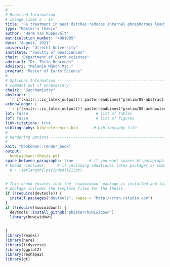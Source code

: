 ```yaml
---
#
# Required Information --------------------------------------------------------
# change lines 5 - 15
title: "Fe treatment in peat ditches reduces internal phosphorous loading"
type: "Master's Thesis"
author: "Harm van Kuppevelt"
matriculation_number: "4061985"
date: "August, 2021"
university: "Utrecht University"
institute: "Faculty of Geosciences" 
chair: "Department of Earth sciences"
advisor1: "Dr. Thilo Behrends"
advisor2: "Melanie Münch Msc."            
program: "Master of Earth Science"
#
# Optional Information --------------------------------------------------------
# comment out if unnecessary
chair2: "Geochemistry"
abstract: |  
  `r if(knitr:::is_latex_output()) paste(readLines("prelim/00-abstract.Rmd"), collapse = '\n  ')`
acknowledge: |  
  `r if(knitr:::is_latex_output()) paste(readLines("prelim/00-acknowledge.Rmd"), collapse = '\n  ')`
lot: false                              # list of tables
lof: false                              # list of figures
link-citations: true
bibliography: bib/references.bib       # bibliography file
#
# Rendering Options -----------------------------------------------------------
#
knit: "bookdown::render_book"
output: 
  huwiwidown::thesis_pdf  
space_between_paragraphs: true       # if you want spaces bt paragraph
# header-includes:     # if including additional latex packages or commands
  # - \setlength{\parindent}{17pt}
---
```


<!--
Above is the YAML (YAML Ain't Markup Language) header that includes a lot of
metadata used to produce the document.  Be careful with spacing in this header!
If you'd like to include a comment that won't be produced in your resulting file
enclose it in a block like this.
-->

<!--
If you receive a duplicate label error after knitting, make sure to delete the
index.Rmd file and then knit again.
-->

```r
# This chunk ensures that the `huwiwidown` package is installed and loaded. This
# package includes the template files for the thesis.
if (!require(devtools)) {
  install.packages("devtools", repos = "http://cran.rstudio.com")
}
if (!require(huwiwidown)) {
  devtools::install_github("phister/huwiwidown")
  library(huwiwidown)
  

}
library(readxl)
library(here)
library(tidyverse)
library(ggplot2)
library(reshape2)
library(gt)
```

<!-- 
The {.unnumbered} option here means that the introduction will be "Section  0."
You can also use {-} for no numbers on section. 
-->

<!--
The body of the thesis starts underneath the text below. Feel free to delete
everything below this.
-->


